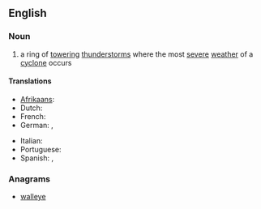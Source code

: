 ==English==
{{wikipedia}}

===Noun===
{{en-noun}}

# a ring of [[towering]] [[thunderstorms]] where the most [[severe]] [[weather]] of a [[cyclone]] occurs
====Translations====
{{trans-top|ring of towering thunderstorms of a cyclone}}
* [[Afrikaans]]: {{t|af|oogmuur}}
* Dutch: {{t|nl|oogmuur}}
* French: {{t+|fr|mur de l'œil|m}}
* German: {{t|de|Eyewall}}, {{t|de|Augenwall}}
{{trans-mid}}
* Italian: {{t|it|muro dell'occhio|m}}
* Portuguese: {{t|pt|parede de olho|f}}
* Spanish: {{t|es|pared del ojo|f}}, {{t|es|muro del ojo|m}}
{{trans-bottom}}

===Anagrams===
* [[walleye#English|walleye]]